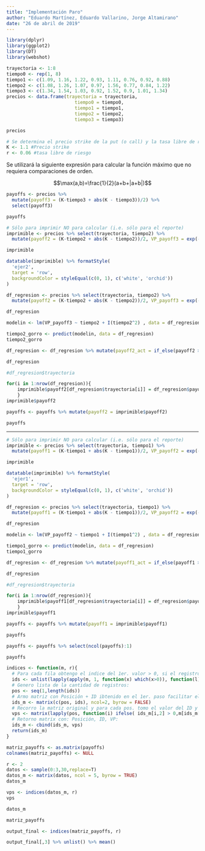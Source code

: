 ```yaml
---
title: "Implementación Paro"
author: "Eduardo Martínez, Eduardo Vallarino, Jorge Altamirano"
date: "26 de abril de 2019"
---
```


```r
library(dplyr)
library(ggplot2)
library(DT)
library(webshot)
```

```r
trayectoria <- 1:8
tiempo0 <- rep(1, 8)
tiempo1 <- c(1.09, 1.16, 1.22, 0.93, 1.11, 0.76, 0.92, 0.88)
tiempo2 <- c(1.08, 1.26, 1.07, 0.97, 1.56, 0.77, 0.84, 1.22)
tiempo3 <- c(1.34, 1.54, 1.03, 0.92, 1.52, 0.9, 1.01, 1.34)
precios <- data.frame(trayectoria = trayectoria,
                         tiempo0 = tiempo0,
                         tiempo1 = tiempo1,
                         tiempo2 = tiempo2,
                         tiempo3 = tiempo3)
```

```r
precios
```

```r
# Se determina el precio strike de la put (o call) y la tasa libre de riesgo
K <- 1.1 #Precio strike
r <- 0.06 #tasa libre de riesgo
```

Se utilizará la siguiente expresión para calcular la función máximo que no requiera comparaciones de orden.

$$\max(a,b)=\frac{1}{2}(a+b+|a+b|)$$

```r
payoffs <- precios %>% 
  mutate(payoff3 = (K-tiempo3 + abs(K - tiempo3))/2) %>% 
  select(payoff3)
```

```r
payoffs
```



```r
# Sólo para imprimir NO para calcular (i.e. sólo para el reporte)
imprimible <- precios %>% select(trayectoria, tiempo2) %>% 
  mutate(payoff2 = (K-tiempo2 + abs(K - tiempo2))/2, VP_payoff3 = exp(-0.06)*(payoffs$payoff3)) %>% mutate(ejer2 = if_else(payoff2 > 0, 1, 0))
```

```r
imprimible
```


```r
datatable(imprimible) %>% formatStyle(
  'ejer2',
  target = 'row',
  backgroundColor = styleEqual(c(0, 1), c('white', 'orchid'))
)
```


```r
df_regresion <- precios %>% select(trayectoria, tiempo2) %>% 
  mutate(payoff2 = (K-tiempo2 + abs(K - tiempo2))/2, VP_payoff3 = exp(-0.06)*(payoffs$payoff3)) %>% filter(payoff2 > 0)
```

```r
df_regresion
```

```r
modelin <- lm(VP_payoff3 ~ tiempo2 + I(tiempo2^2) , data = df_regresion)
```

```r
tiempo2_gorro <- predict(modelin, data = df_regresion)
tiempo2_gorro
```

```r
df_regresion <- df_regresion %>% mutate(payoff2_act = if_else(payoff2 > tiempo2_gorro, payoff2,0))
```

```r
df_regresion
```

```r
#df_regresion$trayectoria

for(i in 1:nrow(df_regresion)){
    imprimible$payoff2[df_regresion$trayectoria[i]] = df_regresion$payoff2_act[i]
    }
imprimible$payoff2
```

```r
payoffs <- payoffs %>% mutate(payoff2 = imprimible$payoff2)
```

```r
payoffs
```

---

```r
# Sólo para imprimir NO para calcular (i.e. sólo para el reporte)
imprimible <- precios %>% select(trayectoria, tiempo1) %>% 
  mutate(payoff1 = (K-tiempo1 + abs(K - tiempo1))/2, VP_payoff2 = exp(-0.06)*(payoffs$payoff2)) %>% mutate(ejer1 = if_else(payoff1 > 0, 1, 0))
```

```r
imprimible
```


```r
datatable(imprimible) %>% formatStyle(
  'ejer1',
  target = 'row',
  backgroundColor = styleEqual(c(0, 1), c('white', 'orchid'))
)
```


```r
df_regresion <- precios %>% select(trayectoria, tiempo1) %>% 
  mutate(payoff1 = (K-tiempo1 + abs(K - tiempo1))/2, VP_payoff2 = exp(-0.06)*(payoffs$payoff2)) %>% filter(payoff1 > 0)
```

```r
df_regresion
```

```r
modelin <- lm(VP_payoff2 ~ tiempo1 + I(tiempo1^2) , data = df_regresion)
```

```r
tiempo1_gorro <- predict(modelin, data = df_regresion)
tiempo1_gorro
```

```r
df_regresion <- df_regresion %>% mutate(payoff1_act = if_else(payoff1 > tiempo1_gorro, payoff1,0))
```

```r
df_regresion
```

```r
#df_regresion$trayectoria

for(i in 1:nrow(df_regresion)){
    imprimible$payoff1[df_regresion$trayectoria[i]] = df_regresion$payoff1_act[i]
    }
imprimible$payoff1
```

```r
payoffs <- payoffs %>% mutate(payoff1 = imprimible$payoff1)
```

```r
payoffs
```

```r
payoffs <- payoffs %>% select(ncol(payoffs):1)
```

```r
payoffs
```

```r
indices <- function(m, r){
  # Para cada fila obtengo el indice del 1er. valor > 0, si el registro contiene todos 0's retorna 0:
  ids <- unlist(lapply(apply(m, 1, function(x) which(x>0)), function(l) ifelse(length(l)>0, l[[1]],0) ))
  # Genero lista de la cantidad de registros:
  pos <- seq(1,length(ids))
  # Armo matriz con Posición + ID ibtenido en el 1er. paso facilitar el recorrido de los datos:
  ids_m <- matrix(c(pos, ids), ncol=2, byrow = FALSE)
  # Recorro la matriz original y para cada pos. tomo el valor del ID y calculo el precio:
  vps <- matrix(lapply(pos, function(i) ifelse( ids_m[i,2] > 0,m[ids_m[i],ids_m[i,2]] * exp(-1*ids_m[i,2]*r),0)))
  # Retorno matrix con: Posición, ID, VP: 
  ids_m <- cbind(ids_m, vps)
  return(ids_m)
}
```

```r
matriz_payoffs <- as.matrix(payoffs)
colnames(matriz_payoffs) <- NULL
```

```r
r <- 2
datos <- sample(0:3,30,replace=T) 
datos_m <- matrix(datos, ncol = 5, byrow = TRUE)
datos_m

vps <- indices(datos_m, r)
vps
```

```r
datos_m
```

```r
matriz_payoffs
```


```r
output_final <- indices(matriz_payoffs, r)
```

```r
output_final[,3] %>% unlist() %>% mean()
```
